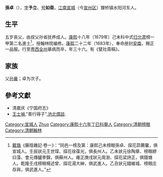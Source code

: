 {{Otheruses|other=名为孫卓的其他人物|孫卓}}
{{明清人物信息框
| 姓名 =  孫卓
| 圖片名稱=  
| 圖片大小 = 220px
| 圖片說明 =  
| 最高職務 = 
| 國家 = 大清
| 爵位 =
| 籍貫 = [[江南|江南]][[宣城縣|宣城縣]]
| 族裔 =  
| 旗籍 =  
| 字號 =  字予立
| 諡號 = 
| 出生日期 = 順治12年乙未正月初二日（1655年2月7日）
| 出生地點 =
| 逝世日期 =  
| 逝世地點 = 
| 墓葬 = 
| 配偶 =  
| 親屬 =  
| 出身 = 
* 康熙十六年丁巳鄉試十六名
* 會試六十一名
* 殿試榜眼及第
| 經歷 = 
| 著作 =  
*
*
*
}}
'''孫卓'''（{{bd|1655年|2月7日|1683年|catIdx=Sun孫}}），[[表字|字]]'''予立'''、[[号|号]]'''如斋'''，[[江南|江南]][[宣城|宣城]]（今[[宣州区|宣州区]]）狸桥镇水阳河东人。

==生平==
五岁丧父，由叔父孙省抚养成人。[[康熙|康熙]]十八年（1679年）己未科中式[[归允肃|归允肃]]榜一甲第二名進士<ref>[[戴璐|戴璐]]《藤陰雜記·卷一》：“同邑一榜及第：康熙己未榜眼孫卓、探花茆薦馨，俱宣城人。壬辰狀元王世琛、探花徐葆光，俱長州人。乙未狀元徐陶章、榜眼繆曰藻、會元傳臚李錦，俱蘇州人。雍正庚戌狀元周澍、探花梁詩正，俱錢塘人。乾隆壬戌榜眼楊述曾、探花湯大紳，俱武進人。乙丑狀元錢維城、榜眼庄存與，俱武進人。”</ref>，授翰林院编修。[[康熙|康熙]]二十二年（1683年），奉命册封[[越南|安南]]，赐正一品服。行至[[粤西|粤西]][[全州|全州]]暴病而卒，年三十六。有《甓社斋稿》。

== 家族 ==
父[[孫襄_(崇禎進士)|孙襄]]；卓为次子。

==參考文獻==
{{reflist}}
{{refbegin}}
*清嘉庆《宁国府志》
*[[王士禎|王士禎]],"善行得子",[[池北偶談|池北偶談]].
{{refend}}

{{康熙十八年己未科殿試金榜}}

{{Authority control}}

{{DEFAULTSORT:Sun孫}}
[[Category:宣城人|Category:宣城人]]
[[Category:孫姓|Zhuo]]
[[Category:康熙十六年丁巳科舉人|Category:康熙十六年丁巳科舉人]]
[[Category:清朝榜眼|Category:清朝榜眼]]
[[Category:清朝翰林|Category:清朝翰林]]